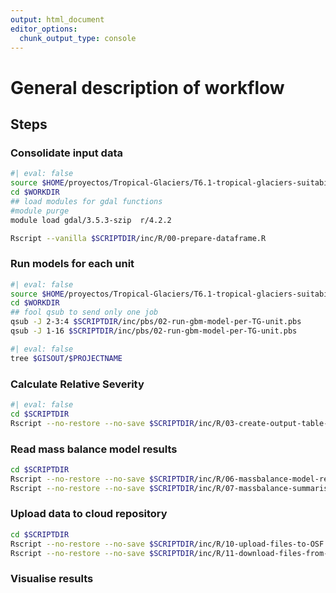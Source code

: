 ```yaml
---
output: html_document
editor_options: 
  chunk_output_type: console
---
```


# General description of workflow

## Steps

### Consolidate input data

```bash
#| eval: false
source $HOME/proyectos/Tropical-Glaciers/T6.1-tropical-glaciers-suitability-model/env/project-env.sh
cd $WORKDIR
## load modules for gdal functions
#module purge
module load gdal/3.5.3-szip  r/4.2.2

Rscript --vanilla $SCRIPTDIR/inc/R/00-prepare-dataframe.R
```

### Run models for each unit

```bash
#| eval: false
source $HOME/proyectos/Tropical-Glaciers/T6.1-tropical-glaciers-suitability-model/env/project-env.sh
cd $WORKDIR
## fool qsub to send only one job
qsub -J 2-3:4 $SCRIPTDIR/inc/pbs/02-run-gbm-model-per-TG-unit.pbs 
qsub -J 1-16 $SCRIPTDIR/inc/pbs/02-run-gbm-model-per-TG-unit.pbs
```


```bash
#| eval: false
tree $GISOUT/$PROJECTNAME
```

### Calculate Relative Severity


```bash
#| eval: false
cd $SCRIPTDIR
Rscript --no-restore --no-save $SCRIPTDIR/inc/R/03-create-output-table-for-data-upload.R
```


### Read mass balance model results


```bash
cd $SCRIPTDIR
Rscript --no-restore --no-save $SCRIPTDIR/inc/R/06-massbalance-model-results.R
Rscript --no-restore --no-save $SCRIPTDIR/inc/R/07-massbalance-summarised.R
```


### Upload data to cloud repository
```bash
cd $SCRIPTDIR
Rscript --no-restore --no-save $SCRIPTDIR/inc/R/10-upload-files-to-OSF.R overwrite
Rscript --no-restore --no-save $SCRIPTDIR/inc/R/11-download-files-from-OSF.R overwrite
```

### Visualise results


